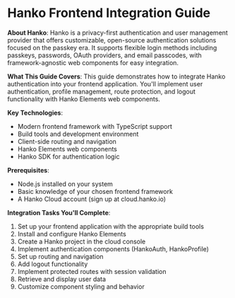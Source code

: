 # Hanko Frontend Integration Guide

**About Hanko**: Hanko is a privacy-first authentication and user management provider that offers customizable, open-source authentication solutions focused on the passkey era. It supports flexible login methods including passkeys, passwords, OAuth providers, and email passcodes, with framework-agnostic web components for easy integration.

**What This Guide Covers**: This guide demonstrates how to integrate Hanko authentication into your frontend application. You'll implement user authentication, profile management, route protection, and logout functionality with Hanko Elements web components.

**Key Technologies**:
- Modern frontend framework with TypeScript support
- Build tools and development environment
- Client-side routing and navigation
- Hanko Elements web components
- Hanko SDK for authentication logic

**Prerequisites**:
- Node.js installed on your system
- Basic knowledge of your chosen frontend framework
- A Hanko Cloud account (sign up at cloud.hanko.io)

**Integration Tasks You'll Complete**:
1. Set up your frontend application with the appropriate build tools
2. Install and configure Hanko Elements
3. Create a Hanko project in the cloud console
4. Implement authentication components (HankoAuth, HankoProfile)
5. Set up routing and navigation
6. Add logout functionality
7. Implement protected routes with session validation
8. Retrieve and display user data
9. Customize component styling and behavior